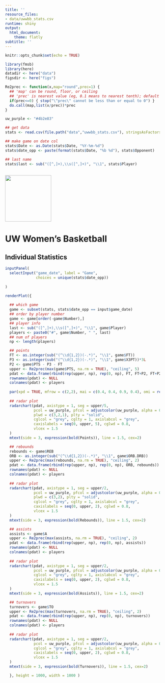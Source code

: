 ```yaml
---
title: ''
resource_files:
- data/uwwbb_stats.csv
runtime: shiny
output:
  html_document:
    theme: flatly
subtitle: ''
---
```


```r
knitr::opts_chunk$set(echo = TRUE)
```


```r
library(fmsb)
library(here)
datadir <- here("data")
figsdir <- here("figs")

Re2prec <- function(x,map="round",prec=1) {
  ## 'map' can be round, floor, or ceiling
  ## 'prec' is nearest value (eg, 0.1 means to nearest tenth); default 1 gives normal behavior
  if(prec<=0) { stop("\"prec\" cannot be less than or equal to 0") }
  do.call(map,list(x/prec))*prec
}

uw_purple <- "#4b2e83"
```

```r
## get data
stats <- read.csv(file.path("data","uwwbb_stats.csv"), stringsAsFactors = FALSE)

## make game on date col
stats$Date <- as.Date(stats$Date, "%Y-%m-%d")
stats$date_opp <- paste(format(stats$Date, "%b %d"), stats$Opponent)

## last name
stats$last <- sub("([^,]+),\\s([^,]+)", "\\1", stats$Player)
  
```


<img src="./figs/UW_logo.png" height=150 width=150>

# UW Women’s Basketball

## Individual Statistics



```r
inputPanel(
  selectInput("game_date", label = "Game",
              choices = unique(stats$date_opp))
  
)

renderPlot({
  
  ## which game
  game <- subset(stats, stats$date_opp == input$game_date)
  ## order by player number
  game <- game[order(-game$Number),]
  ## player info
  last <- sub("([^,]+),\\s([^,]+)", "\\1", game$Player)
  players <- paste0("#", game$Number, " ", last)
  ## num of players
  np <- length(players)

  ## points
  FT <- as.integer(sub("(^\\d{1,2})(-.*)", "\\1", game$FT))
  P3 <- as.integer(sub("(^\\d{1,2})(-.*)", "\\1", game$X3PT))*3L
  P2 <- game$PTS - P3 - FT
  upper <- Re2prec(max(game$PTS, na.rm = TRUE), "ceiling", 5)
  pdat <- data.frame(rbind(rep(upper, np), rep(0, np), FT, FT+P2, FT+P2+P3))
  rownames(pdat) <- NULL
  colnames(pdat) <- players
  
  par(xpd = TRUE, mfrow = c(2,2), mai = c(0.4, 0.4, 0.9, 0.4), omi = rep(0,4))
  
  ## radar plot
  radarchart(pdat, axistype = 1, seg = upper/5,
             pcol = uw_purple, pfcol = adjustcolor(uw_purple, alpha = 0.3),
             plwd = c(3,2,1), plty = "solid",
             cglcol = "grey", cglty = 1, axislabcol = "grey",
             caxislabels = seq(0, upper, 5), cglwd = 0.8,
             vlcex = 1.5
  )
  mtext(side = 3, expression(bold(Points)), line = 1.5, cex=2)

  ## rebounds
  rebounds <- game$REB
  ORB <- as.integer(sub("(^\\d{1,2})(-.*)", "\\1", game$ORB.DRB))
  upper <- Re2prec(max(rebounds, na.rm = TRUE), "ceiling", 2)
  pdat <- data.frame(rbind(rep(upper, np), rep(0, np), ORB, rebounds))
  rownames(pdat) <- NULL
  colnames(pdat) <- players
  
  ## radar plot
  radarchart(pdat, axistype = 1, seg = upper/2,
             pcol = uw_purple, pfcol = adjustcolor(uw_purple, alpha = 0.5),
             plwd = c(3,2), plty = "solid",
             cglcol = "grey", cglty = 1, axislabcol = "grey",
             caxislabels = seq(0, upper, 2), cglwd = 0.8,
             vlcex = 1.5 
  )
  mtext(side = 3, expression(bold(Rebounds)), line = 1.5, cex=2)

  ## assists
  assists <- game$A
  upper <- Re2prec(max(assists, na.rm = TRUE), "ceiling", 2)
  pdat <- data.frame(rbind(rep(upper, np), rep(0, np), assists))
  rownames(pdat) <- NULL
  colnames(pdat) <- players
  
  ## radar plot
  radarchart(pdat, axistype = 1, seg = upper/2,
             pcol = uw_purple, pfcol = adjustcolor(uw_purple, alpha = 0.5), plwd = 3, 
             cglcol = "grey", cglty = 1, axislabcol = "grey",
             caxislabels = seq(0, upper, 2), cglwd = 0.8,
             vlcex = 1.5 
  )
  mtext(side = 3, expression(bold(Assists)), line = 1.5, cex=2)

  ## turnovers
  turnovers <- game$TO
  upper <- Re2prec(max(turnovers, na.rm = TRUE), "ceiling", 2)
  pdat <- data.frame(rbind(rep(upper, np), rep(0, np), turnovers))
  rownames(pdat) <- NULL
  colnames(pdat) <- players
  
  ## radar plot
  radarchart(pdat, axistype = 1, seg = upper/2,
             pcol = uw_purple, pfcol = adjustcolor(uw_purple, alpha = 0.5), plwd = 3, 
             cglcol = "grey", cglty = 1, axislabcol = "grey",
             caxislabels = seq(0, upper, 2), cglwd = 0.8,
             vlcex = 1.5 
  )
  mtext(side = 3, expression(bold(Turnovers)), line = 1.5, cex=2)

  }, height = 1000, width = 1000 )
```



